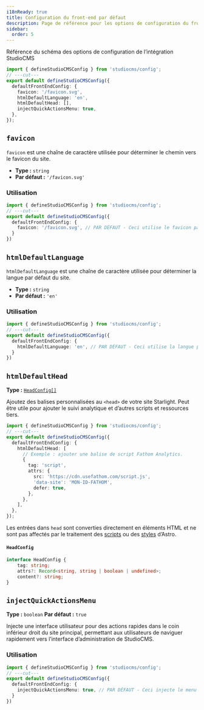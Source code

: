 ```yaml
---
i18nReady: true
title: Configuration du front-end par défaut
description: Page de référence pour les options de configuration du front-end par défaut de StudioCMS
sidebar:
  order: 5
---
```



Référence du schéma des options de configuration de l’intégration StudioCMS

```ts twoslash title="studiocms.config.mjs"
import { defineStudioCMSConfig } from 'studiocms/config';
// ---cut---
export default defineStudioCMSConfig({
  defaultFrontEndConfig: {
    favicon: '/favicon.svg',
    htmlDefaultLanguage: 'en',
    htmlDefaultHead: [],
    injectQuickActionsMenu: true,
  },
});
```

## `favicon`

`favicon` est une chaîne de caractère utilisée pour déterminer le chemin vers le favicon du site.

- **Type :** `string`
- **Par défaut :** `'/favicon.svg'`

### Utilisation

```ts twoslash {3} title="studiocms.config.mjs"
import { defineStudioCMSConfig } from 'studiocms/config';
// ---cut---
export default defineStudioCMSConfig({
  defaultFrontEndConfig: {
    favicon: '/favicon.svg', // PAR DÉFAUT - Ceci utilise le favicon par défaut.
  }
})
```

## `htmlDefaultLanguage`

`htmlDefaultLanguage` est une chaîne de caractère utilisée pour déterminer la langue par défaut du site.

- **Type :** `string`
- **Par défaut :** `'en'`

### Utilisation

```ts twoslash {3} title="studiocms.config.mjs"
import { defineStudioCMSConfig } from 'studiocms/config';
// ---cut---
export default defineStudioCMSConfig({
  defaultFrontEndConfig: {
    htmlDefaultLanguage: 'en', // PAR DÉFAUT - Ceci utilise la langue par défaut.
  }
})
```

## `htmlDefaultHead`

**Type :** [`HeadConfig[]`](#headconfig)

Ajoutez des balises personnalisées au `<head>` de votre site Starlight.
Peut être utile pour ajouter le suivi analytique et d’autres scripts et ressources tiers.

```ts twoslash {3} title="studiocms.config.mjs"
import { defineStudioCMSConfig } from 'studiocms/config';
// ---cut---
export default defineStudioCMSConfig({
  defaultFrontEndConfig: {
    htmlDefaultHead: [
      // Exemple : ajouter une balise de script Fathom Analytics.
      {
        tag: 'script',
        attrs: {
          src: 'https://cdn.usefathom.com/script.js',
          'data-site': 'MON-ID-FATHOM',
          defer: true,
        },
      },
    ],
  },
});
```

Les entrées dans `head` sont converties directement en éléments HTML et ne sont pas affectés par le traitement des [scripts](https://docs.astro.build/fr/guides/client-side-scripts/#traitement-des-scripts) ou des [styles](https://docs.astro.build/fr/guides/styling/#styliser-avec-astro) d’Astro.

#### `HeadConfig`

```ts
interface HeadConfig {
	tag: string;
	attrs?: Record<string, string | boolean | undefined>;
	content?: string;
}
```

## `injectQuickActionsMenu`

**Type :** `boolean`
**Par défaut :** `true`

Injecte une interface utilisateur pour des actions rapides dans le coin inférieur droit du site principal, permettant aux utilisateurs de naviguer rapidement vers l’interface d’administration de StudioCMS.

### Utilisation

```ts twoslash {3} title="studiocms.config.mjs"
import { defineStudioCMSConfig } from 'studiocms/config';
// ---cut---
export default defineStudioCMSConfig({
  defaultFrontEndConfig: {
    injectQuickActionsMenu: true, // PAR DÉFAUT - Ceci injecte le menu d’actions rapides.
  }
})
```
